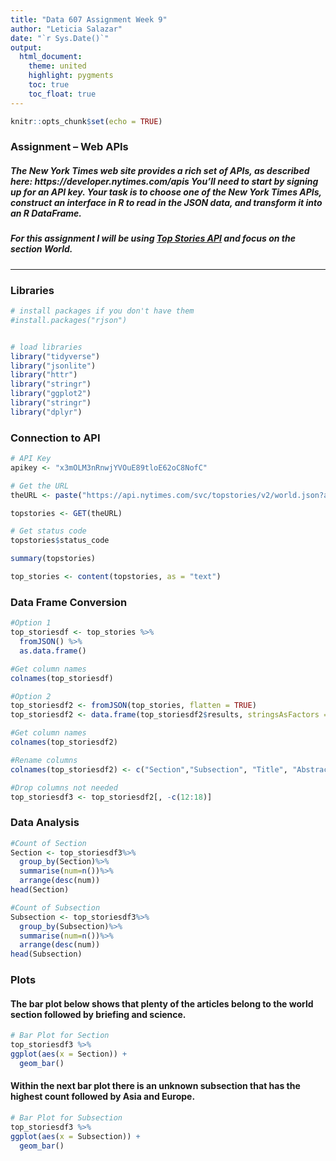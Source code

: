 ```yaml
---
title: "Data 607 Assignment Week 9"
author: "Leticia Salazar"
date: "`r Sys.Date()`"
output:
  html_document:
    theme: united
    highlight: pygments
    toc: true
    toc_float: true
---
```


```r
knitr::opts_chunk$set(echo = TRUE)
```

### Assignment – Web APIs

##### The New York Times web site provides a rich set of APIs, as described here: https://developer.nytimes.com/apis You’ll need to start by signing up for an API key. Your task is to choose one of the New York Times APIs, construct an interface in R to read in the JSON data, and transform it into an R DataFrame.

##### For this assignment I will be using [Top Stories API](https://developer.nytimes.com/docs/top-stories-product/1/overview) and focus on the section World.


***

### Libraries

```r
# install packages if you don't have them
#install.packages("rjson")


# load libraries
library("tidyverse")
library("jsonlite")
library("httr")
library("stringr")
library("ggplot2")
library("stringr")
library("dplyr")
```

### Connection to API

```r
# API Key
apikey <- "x3mOLM3nRnwjYVOuE89tloE62oC8NofC"

# Get the URL 
theURL <- paste("https://api.nytimes.com/svc/topstories/v2/world.json?api-key=", apikey)

topstories <- GET(theURL)

# Get status code
topstories$status_code
```

```r
summary(topstories)
```

```r
top_stories <- content(topstories, as = "text")
```


### Data Frame Conversion

```r
#Option 1
top_storiesdf <- top_stories %>% 
  fromJSON() %>% 
  as.data.frame()

#Get column names
colnames(top_storiesdf)
```

```r
#Option 2
top_storiesdf2 <- fromJSON(top_stories, flatten = TRUE)
top_storiesdf2 <- data.frame(top_storiesdf2$results, stringsAsFactors = FALSE)

#Get column names
colnames(top_storiesdf2)
```


```r
#Rename columns
colnames(top_storiesdf2) <- c("Section","Subsection", "Title", "Abstract", "URL", "URI", "Byline", "Item_Type", "Updated_Date", "Created_Date", "Published_Date", "Material_Type_Facet", "Kicker", "Des_Facet", "Org_Facet", "Per_Facet", "Geo_Facet", "Multimedia", "Short_Url")

#Drop columns not needed
top_storiesdf3 <- top_storiesdf2[, -c(12:18)]
```


### Data Analysis

```r
#Count of Section
Section <- top_storiesdf3%>%
  group_by(Section)%>%
  summarise(num=n())%>%
  arrange(desc(num))
head(Section)
```


```r
#Count of Subsection
Subsection <- top_storiesdf3%>%
  group_by(Subsection)%>%
  summarise(num=n())%>%
  arrange(desc(num))
head(Subsection)
```


### Plots

#### The bar plot below shows that plenty of the articles belong to the world section followed by briefing and science.

```r
# Bar Plot for Section
top_storiesdf3 %>% 
ggplot(aes(x = Section)) +
  geom_bar()
```


#### Within the next bar plot there is an unknown subsection that has the highest count followed by Asia and Europe.

```r
# Bar Plot for Subsection
top_storiesdf3 %>% 
ggplot(aes(x = Subsection)) +
  geom_bar()
```